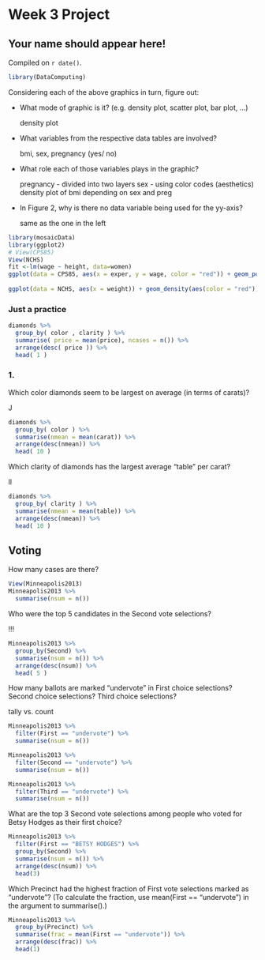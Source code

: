 # Week 3 Project

## Your name should appear here! 

<!-- leave this material as is -->
Compiled on `r date()`.

```{r include = FALSE}
library(DataComputing)
```
<!-- put your content after this line -->


Considering each of the above graphics in turn, figure out:



* What mode of graphic is it? (e.g. density plot, scatter plot, bar plot, …)

  density plot


* What variables from the respective data tables are involved?

  bmi, sex, pregnancy (yes/ no)


* What role each of those variables plays in the graphic?

  pregnancy - divided into two layers
  sex - using color codes (aesthetics)
  density plot of bmi depending on sex and preg
  
  
* In Figure 2, why is there no data variable being used for the yy-axis?

  same as the one in the left
  


```{r}
library(mosaicData)
library(ggplot2)
# View(CPS85)
View(NCHS)
fit <-lm(wage ~ height, data=women)
ggplot(data = CPS85, aes(x = exper, y = wage, color = "red")) + geom_point() + facet_wrap( ~ sex)
                                                                        
ggplot(data = NCHS, aes(x = weight)) + geom_density(aes(color = "red")) + facet_wrap(~ sex)
```

### Just a practice
```{r}
diamonds %>% 
  group_by( color , clarity ) %>% 
  summarise( price = mean(price), ncases = n()) %>% 
  arrange(desc( price )) %>% 
  head( 1 )
```

### 1.

Which color diamonds seem to be largest on average (in terms of carats)?

J

```{r}
diamonds %>% 
  group_by( color ) %>% 
  summarise(nmean = mean(carat)) %>%
  arrange(desc(nmean)) %>% 
  head( 10 )
```



Which clarity of diamonds has the largest average “table” per carat?

Il

```{r}
diamonds %>% 
  group_by( clarity ) %>% 
  summarise(nmean = mean(table)) %>%
  arrange(desc(nmean)) %>% 
  head( 10 )
```


## Voting

How many cases are there?

```{r}
View(Minneapolis2013)
Minneapolis2013 %>% 
  summarise(nsum = n())
```


Who were the top 5 candidates in the Second vote selections?

!!!
```{r}
Minneapolis2013 %>% 
  group_by(Second) %>%
  summarise(nsum = n()) %>%
  arrange(desc(nsum)) %>% 
  head( 5 )
```



How many ballots are marked “undervote” in First choice selections?
Second choice selections?
Third choice selections?

tally vs. count

```{r}
Minneapolis2013 %>% 
  filter(First == "undervote") %>%
  summarise(nsum = n())
```


```{r}
Minneapolis2013 %>% 
  filter(Second == "undervote") %>%
  summarise(nsum = n())
```


```{r}
Minneapolis2013 %>% 
  filter(Third == "undervote") %>%
  summarise(nsum = n())
```




What are the top 3 Second vote selections among people who voted for Betsy Hodges as their first choice?

```{r}
Minneapolis2013 %>% 
  filter(First == "BETSY HODGES") %>%
  group_by(Second) %>%
  summarise(nsum = n()) %>%
  arrange(desc(nsum)) %>%
  head(3)
```






Which Precinct had the highest fraction of First vote selections marked as “undervote”? (To calculate the fraction, use mean(First == "undervote") in the argument to summarise().)

```{r}
Minneapolis2013 %>% 
  group_by(Precinct) %>% 
  summarise(frac = mean(First == "undervote")) %>%
  arrange(desc(frac)) %>%
  head(1)
```











